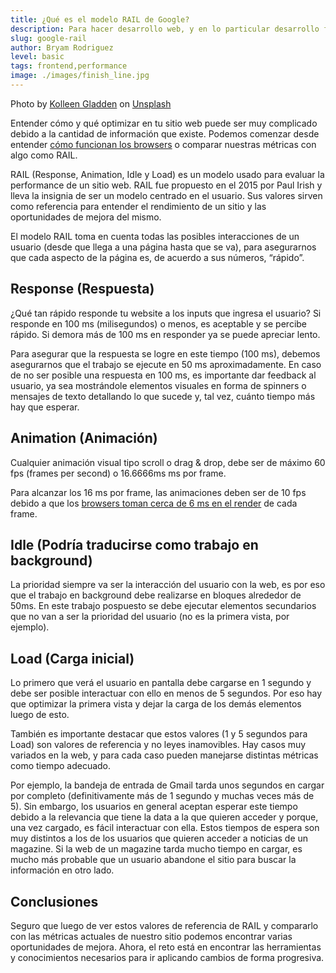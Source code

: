 ```yaml
---
title: ¿Qué es el modelo RAIL de Google?
description: Para hacer desarrollo web, y en lo particular desarrollo frontend, no solo basta con aprender lenguajes como HTML, CSS, JavaScript y su uso conjunto, también es importante conocer otras cosas como optimización de performance para sitios web.
slug: google-rail
author: Bryam Rodriguez
level: basic
tags: frontend,performance
image: ./images/finish_line.jpg
---
```


Photo by [Kolleen Gladden](https://unsplash.com/@rockthechaos?utm_source=unsplash&utm_medium=referral&utm_content=creditCopyText) on [Unsplash](https://unsplash.com/?utm_source=unsplash&utm_medium=referral&utm_content=creditCopyText)

Entender cómo y qué optimizar en tu sitio web puede ser muy complicado debido a la cantidad de información que existe. Podemos comenzar desde entender [cómo funcionan los browsers](https://www.html5rocks.com/en/tutorials/internals/howbrowserswork/) o comparar nuestras métricas con algo como RAIL.

RAIL (Response, Animation, Idle y Load) es un modelo usado para evaluar la performance de un sitio web. RAIL fue propuesto en el 2015 por Paul Irish y lleva la insignia de ser un modelo centrado en el usuario. Sus valores sirven como referencia para entender el rendimiento de un sitio y las oportunidades de mejora del mismo.

El modelo RAIL toma en cuenta todas las posibles interacciones de un usuario (desde que llega a una página hasta que se va), para asegurarnos que cada aspecto de la página es, de acuerdo a sus números, “rápido”.

## Response (Respuesta)

¿Qué tan rápido responde tu website a los inputs que ingresa el usuario? Si responde en 100 ms (milisegundos) o menos, es aceptable y se percibe rápido. Si demora más de 100 ms en responder ya se puede apreciar lento.

Para asegurar que la respuesta se logre en este tiempo (100 ms), debemos asegurarnos que el trabajo se ejecute en 50 ms aproximadamente. En caso de no ser posible una respuesta en 100 ms, es importante dar feedback al usuario, ya sea mostrándole elementos visuales en forma de spinners o mensajes de texto detallando lo que sucede y, tal vez, cuánto tiempo más hay que esperar.

## Animation (Animación)

Cualquier animación visual tipo scroll o drag & drop, debe ser de máximo 60 fps (frames per second) o 16.6666ms ms por frame.

Para alcanzar los 16 ms por frame, las animaciones deben ser de 10 fps debido a que los [browsers toman cerca de 6 ms en el render](https://developers.google.com/web/fundamentals/performance/rendering/) de cada frame.

## Idle (Podría traducirse como trabajo en background)

La prioridad siempre va ser la interacción del usuario con la web, es por eso que el trabajo en background debe realizarse en bloques alrededor de 50ms. En este trabajo pospuesto se debe ejecutar elementos secundarios que no van a ser la prioridad del usuario (no es la primera vista, por ejemplo).

## Load (Carga inicial)

Lo primero que verá el usuario en pantalla debe cargarse en 1 segundo y debe ser posible interactuar con ello en menos de 5 segundos. Por eso hay que optimizar la primera vista y dejar la carga de los demás elementos luego de esto.

También es importante destacar que estos valores (1 y 5 segundos para Load) son valores de referencia y no leyes inamovibles. Hay casos muy variados en la web, y para cada caso pueden manejarse distintas métricas como tiempo adecuado.

Por ejemplo, la bandeja de entrada de Gmail tarda unos segundos en cargar por completo (definitivamente más de 1 segundo y muchas veces más de 5). Sin embargo, los usuarios en general aceptan esperar este tiempo debido a la relevancia que tiene la data a la que quieren acceder y porque, una vez cargado, es fácil interactuar con ella. Estos tiempos de espera son muy distintos a los de los usuarios que quieren acceder a noticias de un magazine. Si la web de un magazine tarda mucho tiempo en cargar, es mucho más probable que un usuario abandone el sitio para buscar la información en otro lado.

## Conclusiones

Seguro que luego de ver estos valores de referencia de RAIL y compararlo con las métricas actuales de nuestro sitio podemos encontrar varias oportunidades de mejora. Ahora, el reto está en encontrar las herramientas y conocimientos necesarios para ir aplicando cambios de forma progresiva.
